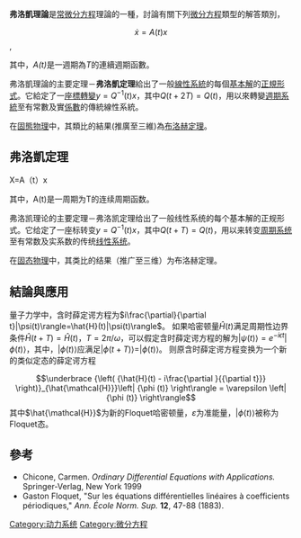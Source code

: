 '''弗洛凱理論'''是[[常微分方程|常微分方程]]理論的一種，討論有關下列[[微分方程|微分方程]]類型的解答類別，

:<math>\dot{x} = A(t) x</math>,

其中，''A(t)''是一週期為''T''的連續週期函數。

弗洛凱理論的主要定理－'''弗洛凱定理'''給出了一般[[線性系統|線性系統]]的每個[[基本解|基本解]]的[[正規形式|正規形式]]。它給定了一[[局部坐標|座標轉變]]<math>y=Q^{-1}(t)x</math>，其中<math>Q(t+2T)=Q(t)</math>，用以來轉變[[週期系統|週期系統]]至有常數及實[[係數|係數]]的傳統線性系統。

在[[固態物理|固態物理]]中，其類比的結果(推廣至三維)為[[布洛赫定理|布洛赫定理]]。


==弗洛凱定理==
X=A（t）x

其中，A(t)是一周期为T的连续周期函数。

弗洛凯理论的主要定理－弗洛凯定理给出了一般线性系统的每个基本解的正规形式。它给定了一座标转变<math>y=Q^{-1}(t)x</math>，其中<math>Q(t+T)=Q(t)</math>，用以来转变[[周期系统|周期系统]]至有常数及实系数的传统[[线性系统|线性系统]]。

在[[固态物理|固态物理]]中，其类比的结果（推广至三维）为布洛赫定理。

==結論與應用==
量子力学中，含时薛定谔方程为<math>i\frac{\partial}{\partial t}|\psi(t)\rangle=\hat{H}(t)|\psi(t)\rangle</math>。
如果哈密顿量<math>\hat{H}(t)</math>满足周期性边界条件<math>\hat{H}(t+T)=\hat{H}(t)</math>，<math>T=2\pi/\omega</math>，可以假定含时薛定谔方程的解为<math>|\psi(t)\rangle=e^{-i\epsilon t}|\phi(t)\rangle</math>，其中，<math>|\phi(t)\rangle</math>应满足<math>|\phi(t+T)\rangle=|\phi(t)\rangle</math>。
则原含时薛定谔方程变换为一个新的类似定态的薛定谔方程
:<math>\underbrace {\left( {\hat{H}(t) - i\frac{\partial }{{\partial t}}} \right)}_{\hat{\mathcal{H}}}\left| {\phi (t)} \right\rangle  = \varepsilon \left| {\phi (t)} \right\rangle</math>
其中<math>\hat{\mathcal{H}}</math>为新的Floquet哈密顿量，<math>\varepsilon</math>为准能量，<math>|\phi (t)\rangle</math>被称为Floquet态。

==參考==

*Chicone, Carmen. ''Ordinary Differential Equations with Applications.'' Springer-Verlag, New York 1999
* Gaston Floquet, "Sur les équations différentielles linéaires à coefficients périodiques," ''Ann. École Norm. Sup.'' '''12''', 47-88 (1883).




{{Math-stub}}


[[Category:动力系统|Category:动力系统]]
[[Category:微分方程|Category:微分方程]]